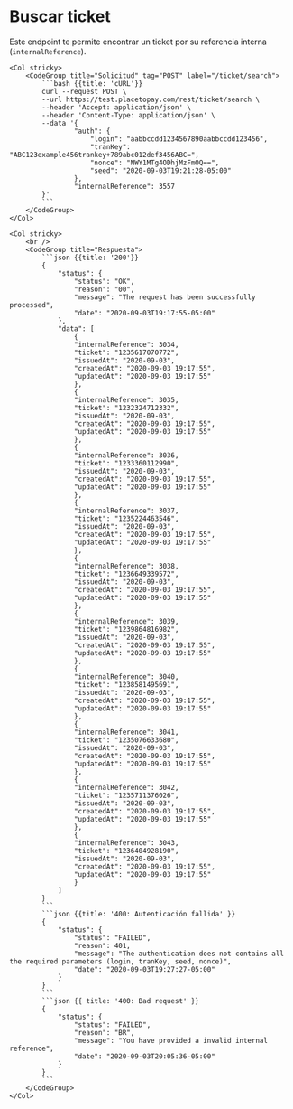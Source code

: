 
# Buscar ticket

Este endpoint te permite encontrar un ticket por su referencia interna (`internalReference`).

<Row>
    <Col>
        <ApiReader
            path={apiRefs[0]}
            method="post"
            api={props.refs}
        />
    </Col>

    <Col stricky>
        <CodeGroup title="Solicitud" tag="POST" label="/ticket/search">
            ```bash {{title: 'cURL'}}
            curl --request POST \
            --url https://test.placetopay.com/rest/ticket/search \
            --header 'Accept: application/json' \
            --header 'Content-Type: application/json' \
            --data '{
                    "auth": {
                        "login": "aabbccdd1234567890aabbccdd123456",
                        "tranKey": "ABC123example456trankey+789abc012def3456ABC=",
                        "nonce": "NWY1MTg4ODhjMzFmOQ==",
                        "seed": "2020-09-03T19:21:28-05:00"
                    },
                    "internalReference": 3557
            }'
            ```
        </CodeGroup>
    </Col>
</Row>

<Row>
    <Col>
        <ApiReader
            path={apiRefs[0]}
            method="post"
            type="response"
            api={props.refs}
        />
    </Col>

    <Col stricky>
        <br />
        <CodeGroup title="Respuesta">
            ```json {{title: '200'}}
            {
                "status": {
                    "status": "OK",
                    "reason": "00",
                    "message": "The request has been successfully processed",
                    "date": "2020-09-03T19:17:55-05:00"
                },
                "data": [
                    {
                    "internalReference": 3034,
                    "ticket": "1235617070772",
                    "issuedAt": "2020-09-03",
                    "createdAt": "2020-09-03 19:17:55",
                    "updatedAt": "2020-09-03 19:17:55"
                    },
                    {
                    "internalReference": 3035,
                    "ticket": "1232324712332",
                    "issuedAt": "2020-09-03",
                    "createdAt": "2020-09-03 19:17:55",
                    "updatedAt": "2020-09-03 19:17:55"
                    },
                    {
                    "internalReference": 3036,
                    "ticket": "1233360112990",
                    "issuedAt": "2020-09-03",
                    "createdAt": "2020-09-03 19:17:55",
                    "updatedAt": "2020-09-03 19:17:55"
                    },
                    {
                    "internalReference": 3037,
                    "ticket": "1235224463546",
                    "issuedAt": "2020-09-03",
                    "createdAt": "2020-09-03 19:17:55",
                    "updatedAt": "2020-09-03 19:17:55"
                    },
                    {
                    "internalReference": 3038,
                    "ticket": "1236649339572",
                    "issuedAt": "2020-09-03",
                    "createdAt": "2020-09-03 19:17:55",
                    "updatedAt": "2020-09-03 19:17:55"
                    },
                    {
                    "internalReference": 3039,
                    "ticket": "1239864816982",
                    "issuedAt": "2020-09-03",
                    "createdAt": "2020-09-03 19:17:55",
                    "updatedAt": "2020-09-03 19:17:55"
                    },
                    {
                    "internalReference": 3040,
                    "ticket": "1238581495691",
                    "issuedAt": "2020-09-03",
                    "createdAt": "2020-09-03 19:17:55",
                    "updatedAt": "2020-09-03 19:17:55"
                    },
                    {
                    "internalReference": 3041,
                    "ticket": "1235076633680",
                    "issuedAt": "2020-09-03",
                    "createdAt": "2020-09-03 19:17:55",
                    "updatedAt": "2020-09-03 19:17:55"
                    },
                    {
                    "internalReference": 3042,
                    "ticket": "1235711376026",
                    "issuedAt": "2020-09-03",
                    "createdAt": "2020-09-03 19:17:55",
                    "updatedAt": "2020-09-03 19:17:55"
                    },
                    {
                    "internalReference": 3043,
                    "ticket": "1236404928190",
                    "issuedAt": "2020-09-03",
                    "createdAt": "2020-09-03 19:17:55",
                    "updatedAt": "2020-09-03 19:17:55"
                    }
                ]
            }
            ```
            ```json {{title: '400: Autenticación fallida' }}
            {
                "status": {
                    "status": "FAILED",
                    "reason": 401,
                    "message": "The authentication does not contains all the required parameters (login, tranKey, seed, nonce)",
                    "date": "2020-09-03T19:27:27-05:00"
                }
            }
            ```
            ```json {{ title: '400: Bad request' }}
            {
                "status": {
                    "status": "FAILED",
                    "reason": "BR",
                    "message": "You have provided a invalid internal reference",
                    "date": "2020-09-03T20:05:36-05:00"
                }
            }
            ```
        </CodeGroup>
    </Col>
</Row>
